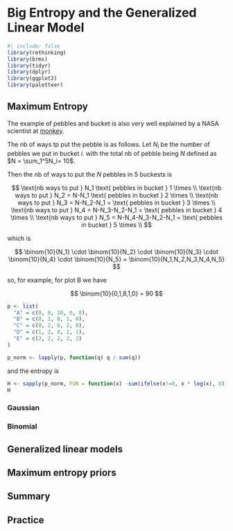 # Big Entropy and the Generalized Linear Model {#GLM}

```r
#| include: false
library(rethinking)
library(brms)
library(tidyr)
library(dplyr)
library(ggplot2)
library(paletteer)
```

## Maximum Entropy

The example of pebbles and bucket is also very well explained by a NASA scientist at [monkey](http://maximum-entropy-blog.blogspot.com/2013/11/monkeys-and-multiplicity.html).

The nb of ways tp put the pebble is as follows. Let $N_i$ be the number of pebbles we put in bucket $i$. with the total nb of pebble being $N$ defined as $N = \sum_1^5N_i= 10$.

Then the nb of ways to put the $N$ pebbles in 5 buckests is

$$
\text{nb ways to put } N_1 \text{ pebbles in bucket } 1 \times \\
\text{nb ways to put } N_2 = N-N_1 \text{ pebbles in bucket } 2 \times \\
\text{nb ways to put } N_3 = N-N_2-N_1 =  \text{ pebbles in bucket } 3 \times \\
\text{nb ways to put } N_4 = N-N_3-N_2-N_1 =  \text{ pebbles in bucket } 4 \times \\
\text{nb ways to put } N_5 = N-N_4-N_3-N_2-N_1 =  \text{ pebbles in bucket } 5 \times \\
$$

which is

$$
\binom{10}{N_1} \cdot \binom{10}{N_2} \cdot \binom{10}{N_3} \cdot \binom{10}{N_4} \cdot \binom{10}{N_5} =
\binom{10}{N_1,N_2,N_3,N_4,N_5}
$$

so, for example, for plot B we have

$$
\binom{10}{0,1,8,1,0} = 90
$$

```r
p <- list(
  "A" = c(0, 0, 10, 0, 0),
  "B" = c(0, 1, 8, 1, 0),
  "C" = c(0, 2, 6, 2, 0),
  "D" = c(1, 2, 4, 2, 1),
  "E" = c(2, 2, 2, 2, 2)
)
```

```r
p_norm <- lapply(p, function(q) q / sum(q))
```

and the entropy is

```r
H <- sapply(p_norm, FUN = function(x) -sum(ifelse(x!=0, x * log(x), 0)))
H
```

### Gaussian

### Binomial

## Generalized linear models

## Maximum entropy priors

## Summary

## Practice
